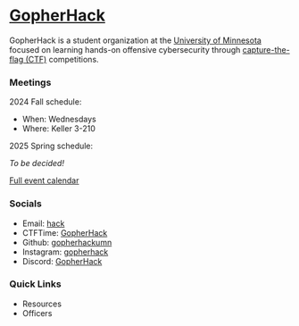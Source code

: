# [GopherHack](/)

GopherHack is a student organization at the [University of Minnesota][UMN]
focused on learning hands-on offensive cybersecurity through [capture-the-flag
(CTF)][CTF] competitions.

[UMN]: https://umn.edu
[CTF]: https://ctftime.org/ctf-wtf

### Meetings

2024 Fall schedule:

- When: Wednesdays
- Where: Keller 3-210

2025 Spring schedule:

_To be decided!_

[Full event calendar](https://calendar.google.com/calendar/u/0/embed?src=hack@umn.edu&ctz=America/Chicago)

### Socials

- Email: [hack](mailto:hack@umn.edu)
- CTFTime: [GopherHack](https://ctftime.org/team/177350)
- Github: [gopherhackumn](https://github.com/gopherhackumn)
- Instagram: [gopherhack](https://www.instagram.com/gopherhack)
- Discord: [GopherHack](https://discord.gg/GSmx6FQFfT)

### Quick Links


- <NavLink href="pages/resources">Resources</NavLink>
- <NavLink href="pages/officers">Officers</NavLink>
